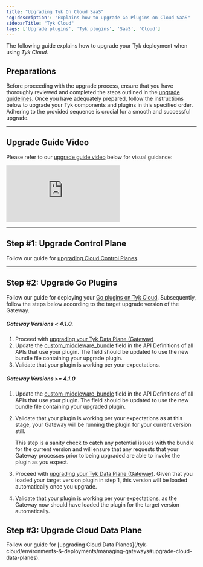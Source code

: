 ```yaml
---
title: "Upgrading Tyk On Cloud SaaS"
'og:description': "Explains how to upgrade Go Plugins on Cloud SaaS"
sidebarTitle: "Tyk Cloud"
tags: ['Upgrade plugins', 'Tyk plugins', 'SaaS', 'Cloud']
---
```


The following guide explains how to upgrade your Tyk deployment when using *Tyk Cloud*.

## Preparations
Before proceeding with the upgrade process, ensure that you have thoroughly reviewed and completed the steps outlined in
the [upgrade guidelines](/developer-support/upgrading-tyk/preparations/upgrade-guidelines).
Once you have adequately prepared, follow the instructions below to upgrade your Tyk components and plugins in this
specified order. Adhering to the provided sequence is crucial for a smooth and successful upgrade.

---

## Upgrade Guide Video
Please refer to our [upgrade guide video](https://tyk-1.wistia.com/medias/t0oamm63ae) below for visual guidance:

<div>
<iframe src="https://fast.wistia.net/embed/iframe/t0oamm63ae" title="Wistia video player" allowfullscreen frameborder="0" scrolling="no" className="responsive-frame" name="wistia_embed" ></iframe>
</div>

---

## Step #1: Upgrade Control Plane

Follow our guide for [upgrading Cloud Control Planes](/tyk-cloud/environments-&-deployments/managing-control-planes#upgrade-control-planes).

---

## Step #2: Upgrade Go Plugins

Follow our guide for deploying your [Go plugins on Tyk Cloud](/developer-support/upgrading-tyk/deployment-model/cloud/upgrade-go-plugin). Subsequently, follow the steps below according to the target upgrade version of the Gateway.

##### Gateway Versions < 4.1.0.

1. Proceed with [upgrading your Tyk Data Plane (Gateway)](#upgrading-cloud-data-planes)
2. Update the [custom_middleware_bundle](/plugins/how-to-serve-plugins/plugin-bundles#per-api--local-parameters) field in the API Definitions of all APIs that use your plugin. The field should be updated to use the new bundle file containing your upgrade plugin.
3. Validate that your plugin is working per your expectations.

##### Gateway Versions >= 4.1.0

1. Update the [custom_middleware_bundle](/plugins/how-to-serve-plugins/plugin-bundles#per-api--local-parameters) field in the API Definitions of all APIs that use your plugin. The field should be updated to use the new bundle file containing your upgraded plugin.

2. Validate that your plugin is working per your expectations as at this stage, your Gateway will be running the plugin for your current version still.

  

    <Note>
    This step is a sanity check to catch any potential issues with the bundle for the current version and will ensure that any requests that your Gateway processes prior to being upgraded are able to invoke the plugin as you expect.
    </Note>


3. Proceed with [upgrading your Tyk Data Plane (Gateway)](#upgrading-cloud-data-planes). Given that you loaded your target version plugin in step 1, this version will be loaded automatically once you upgrade.
4. Validate that your plugin is working per your expectations, as the Gateway now should have loaded the plugin for the target version automatically.

<h2 id="upgrading-cloud-data-planes">Step #3: Upgrade Cloud Data Plane</h2>
Follow our guide for [upgrading Cloud Data Planes](/tyk-cloud/environments-&-deployments/managing-gateways#upgrade-cloud-data-planes).
